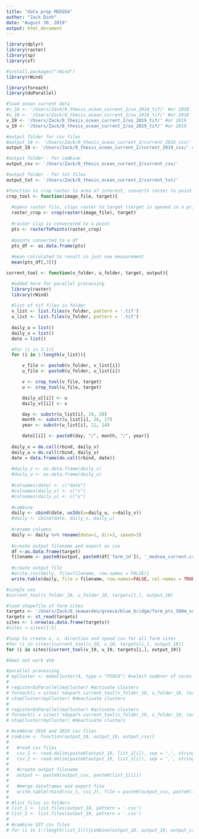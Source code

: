 ```yaml
---
title: "data prep MEDSEA"
author: "Zack Dinh"
date: "August 30, 2019"
output: html_document
---
```


```r
library(dplyr)
library(raster)
library(sp)
library(sf)

#install.packages("rWind")
library(rWind)

library(foreach)
library(doParallel)

#load ocean current data
#v_18 <- '/Users/Zack/0_thesis_ocean_current_2/vo_2018_tif/' #or 2018
#u_18 <- '/Users/Zack/0_thesis_ocean_current_2/uo_2018_tif/' #or 2018
v_19 <- '/Users/Zack/0_thesis_ocean_current_2/vo_2019_tif/' #or 2019
u_19 <- '/Users/Zack/0_thesis_ocean_current_2/uo_2019_tif/' #or 2019

#output folder for csv files
#output_18 <- '/Users/Zack/0_thesis_ocean_current_2/current_2018_csv/' #for 2018
output_19 <- '/Users/Zack/0_thesis_ocean_current_2/current_2019_csv/' #for 2019

#output folder - for combine
output_csv <- '/Users/Zack/0_thesis_ocean_current_2/current_csv/'

#output folder - for txt files
output_txt <- '/Users/Zack/0_thesis_ocean_current_2/current_txt/'
```

```r
#function to crop raster to area of interest, converts raster to point
crop_tool <- function(image_file, target){
  
  #opens raster file, clips raster to target (target is opened in a prior step)
  raster_crop <- crop(raster(image_file), target) 
  
  #raster clip is convereted to a point
  pts <- rasterToPoints(raster_crop) 
  
  #points converted to a df
  pts_df <- as.data.frame(pts) 
  
  #mean calculated to result in just one measurement
  mean(pts_df[,3])} 
```

```r
current_tool <- function(v_folder, u_folder, target, output){ 

  #added here for parallel processing
  library(raster)
  library(rWind)
  
  #list of tif files in folder
  v_list <- list.files(v_folder, pattern = '.tif')
  u_list <- list.files(u_folder, pattern = '.tif')
  
  daily_u = list()
  daily_v = list()
  date = list()

  #for (i in 1:1){
  for (i in 1:length(v_list)){

      v_file <- paste0(v_folder, v_list[i])
      u_file <- paste0(u_folder, u_list[i])

      v <- crop_tool(v_file, target)
      u <- crop_tool(u_file, target)

      daily_u[[i]] <- u
      daily_v[[i]] <- v

      day <- substr(u_list[i], 19, 20)
      month <- substr(u_list[i], 16, 17)
      year <- substr(u_list[i], 11, 14)

      date[[i]] <- paste0(day, "/", month, "/", year)}
    
  daily_v = do.call(rbind, daily_v)
  daily_u = do.call(rbind, daily_u)
  date = data.frame(do.call(rbind, date))
  
  #daily_v <- as.data.frame(daily_v)
  #daily_u <- as.data.frame(daily_u)
  
  #colnames(date) <- c("date")
  #colnames(daily_v) <- c("v")
  #colnames(daily_u) <- c("u")
  
  #combine
  daily <- cbind(date, uv2ds(u=daily_u, v=daily_v))
  #daily <- cbind(date, daily_v, daily_u)
  
  #rename columns
  daily <- daily %>% rename(date=1, dir=2, speed=3)
  
  #create output filename and export as csv
  df <-as.data.frame(target)
  filename <- paste0(output, paste0(df['farm_id']), '_medsea_current.csv')
  
  #create output file
  #write.csv(daily, file=filename, row.names = FALSE)}
  write.table(daily, file = filename, row.names=FALSE, col.names = TRUE, sep=",")}
```

```r
#single use
#current_tool(v_folder_18, u_folder_18, targets[1,], output_18)

#load shapefile of farm sites
targets <- '/Users/Zack/0_seawarden/greece/blue_bridge/farm_pts_500m_sq_current.shp'
targets <- st_read(targets)
sites <- 1:nrow(as.data.frame(targets))
#sites <-sites[1:5]

#loop to create u, v, direction and speed csv for all farm sites
#for (i in sites){current_tool(v_18, u_18, targets[i,], output_18)}
for (i in sites){current_tool(v_19, u_19, targets[i,], output_19)}
```






```r
#does not work atm

#parallel processing
# myCluster <- makeCluster(4, type = "PSOCK") #select numbrer of cores
# 
# registerDoParallel(myCluster) #activate clusters
# foreach(i = sites) %dopar% current_tool(v_folder_18, u_folder_18, targets[i,], output_18) #parallel process - 2018 
# stopCluster(myCluster) #deactivate clusters
# 
# registerDoParallel(myCluster) #activate clusters
# foreach(i = sites) %dopar% current_tool(v_folder_19, u_folder_19, targets[i,], output_19) #parallel process - 2019
# stopCluster(myCluster) #deactivate clusters
```

```r
# #combine 2018 and 2019 csv files
# combine <- function(output_18, output_19, output_csv){
# 
#   #read csv files
#   csv_1 <- read.delim(paste0(output_18, list_1[i]), sep = ',', stringsAsFactors = F, header = FALSE)
#   csv_2 <- read.delim(paste0(output_19, list_1[i]), sep = ',', stringsAsFactors = F, header = FALSE)
# 
#   #create output filename
#   output <- paste0(output_csv, paste0(list_1[i]))
#   
#   #merge dataframes and export file
#   write.table(rbind(csv_1, csv_2), file = paste0(output_csv, paste0(list_1[i])), row.names=FALSE, col.names = FALSE, sep=",")}
# 
# #list files in folders
# list_1 <- list.files(output_18, pattern = '.csv')
# list_2 <- list.files(output_19, pattern = '.csv')
# 
# #combine SST csv files
# for (i in 1:(length(list_1))){combine(output_18, output_19, output_csv)}
```
